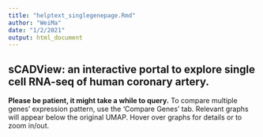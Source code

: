 ```yaml
---
title: "helptext_singlegenepage.Rmd"
author: "WeiMa"
date: "1/2/2021"
output: html_document
---
```

sCADView: an interactive portal to explore single cell RNA-seq of human coronary artery.
-----
**Please be patient, it might take a while to query.** 
To compare multiple genes' expression pattern, use the 'Compare Genes' tab. Relevant graphs will appear below the original UMAP. Hover over graphs for details or to zoom in/out.

